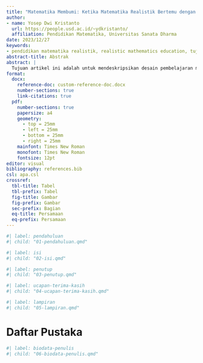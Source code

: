 ```yaml
---
title: "Matematika Membumi: Ketika Matematika Realistik Bertemu dengan Permasalahan Planet Bumi dan Teknologi"
author:
- name: Yosep Dwi Kristanto
  url: https://people.usd.ac.id/~ydkristanto/
  affiliation: Pendidikan Matematika, Universitas Sanata Dharma
date: 2023/12/27
keywords: 
- pendidikan matematika realistik, realistic mathematics education, tujuan pembangunan berkelanjutan, sustainable development goals, perubahan iklim, climate change, pemanasan global, global warming, teknologi, Desmos
abstract-title: Abstrak
abstract: | 
  Tujuan artikel ini adalah untuk mendeskripsikan desain pembelajaran matematika realistik yang menggunakan konteks permasalahan perubahan iklim yang ditunjang dengan menggunakan teknologi.
format:
  docx:
    reference-doc: custom-reference-doc.docx
    number-sections: true
    link-citations: true
  pdf:
    number-sections: true
    papersize: a4
    geometry: 
      - top = 25mm
      - left = 25mm
      - bottom = 25mm
      - right = 25mm
    mainfont: Times New Roman
    monofont: Times New Roman
    fontsize: 12pt
editor: visual
bibliography: references.bib
csl: apa.csl
crossref: 
  tbl-title: Tabel
  tbl-prefix: Tabel
  fig-title: Gambar
  fig-prefix: Gambar
  sec-prefix: Bagian
  eq-title: Persamaan
  eq-prefix: Persamaan
---
```


```r
#| label: pendahuluan
#| child: "01-pendahuluan.qmd"
```

```r
#| label: isi
#| child: "02-isi.qmd"
```

```r
#| label: penutup
#| child: "03-penutup.qmd"
```

```r
#| label: ucapan-terima-kasih
#| child: "04-ucapan-terima-kasih.qmd"
```

```r
#| label: lampiran
#| child: "05-lampiran.qmd"
```

# Daftar Pustaka

::: {#refs}
:::

```r
#| label: biodata-penulis
#| child: "06-biodata-penulis.qmd"
```
